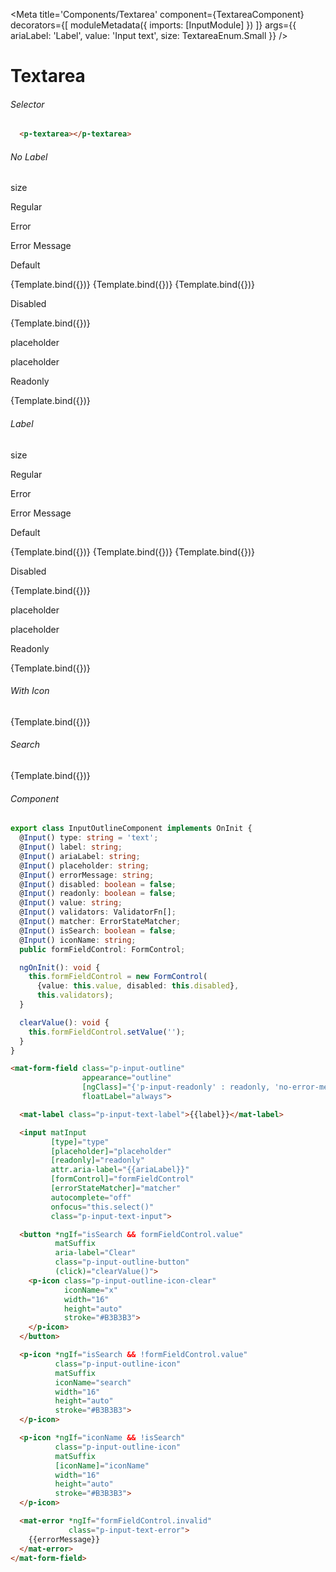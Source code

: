 
<Meta title='Components/Textarea'
  component={TextareaComponent}
  decorators={[
    moduleMetadata({
      imports: [InputModule]
    })
  ]}
  args={{
    ariaLabel: 'Label',
    value: 'Input text',
    size: TextareaEnum.Small
  }}
/>


# Textarea

###### Selector

```html
  <p-textarea></p-textarea>
```

###### No Label
<Canvas>
  <p className="story-title hidden-text">size</p>
  <p className="story-title">Regular</p>
  <p className="story-title">Error</p>
  <p className="story-title">Error Message</p>
  <p className="story-title">Default</p>
  <Story name="Default"
     args={{
     }}>
     {Template.bind({})}
  </Story>
  <Story name="Error State"
    args={{
        ariaLabel: 'Label',
        value: null,
        validators: Validators.required
    }}>
    {Template.bind({})}
  </Story>
  <Story name="Error Message"
    args={{
        ariaLabel: 'Label',
        value: null,
        validators: Validators.required,
        errorMessage: 'Validation text',
        matcher: new CustomErrorStateMatcher()
    }}>
    {Template.bind({})}
  </Story>
  <p className="story-title">Disabled</p>
  <Story name="Regular Disabled"
    args={{
        ariaLabel: 'Label',
        value: 'Input text',
        disabled: true
    }}>
  {Template.bind({})}
  </Story>
  <p className="story-title hidden-text">placeholder</p>
  <p className="story-title hidden-text">placeholder</p>
  <p className="story-title">Readonly</p>
  <Story name="Regular Readonly"
    args={{
        ariaLabel: 'Label',
        value: 'Input text',
        readonly: true
    }}>
    {Template.bind({})}
  </Story>
</Canvas>

###### Label
<Canvas>
  <p className="story-title hidden-text">size</p>
  <p className="story-title">Regular</p>
  <p className="story-title">Error</p>
  <p className="story-title">Error Message</p>
  <p className="story-title">Default</p>
  <Story name="Label"
     args={{
         label: 'Label',
         value: 'Input text',
     }}>
     {Template.bind({})}
  </Story>
  <Story name="Label Error State"
    args={{
        label: 'Label',
        value: null,
        validators: Validators.required
    }}>
    {Template.bind({})}
  </Story>
  <Story name="Label Error Message"
    args={{
        label: 'Label',
        value: null,
        validators: Validators.required,
        errorMessage: 'Validation text',
        matcher: new CustomErrorStateMatcher()
    }}>
    {Template.bind({})}
  </Story>
  <p className="story-title">Disabled</p>
  <Story name="Label Regular Disabled"
    args={{
        label: 'Label',
        value: 'Input text',
        disabled: true
    }}>
  {Template.bind({})}
  </Story>
  <p className="story-title hidden-text">placeholder</p>
  <p className="story-title hidden-text">placeholder</p>
  <p className="story-title">Readonly</p>
  <Story name="Label Regular Readonly"
    args={{
        ariaLabel: 'Label',
        value: 'Input text',
        readonly: true
    }}>
    {Template.bind({})}
  </Story>
</Canvas>

###### With Icon
<Canvas>
  <Story name="With Icon"
     args={{
         value: 'Input text',
         iconName: 'chevron-down'
     }}>
     {Template.bind({})}
  </Story>
</Canvas>

###### Search
<Canvas>
  <Story name="Search"
     args={{
         value: '',
         isSearch: true,
         placeholder: 'Find views'
     }}>
     {Template.bind({})}
  </Story>
</Canvas>

###### Component
```ts
export class InputOutlineComponent implements OnInit {
  @Input() type: string = 'text';
  @Input() label: string;
  @Input() ariaLabel: string;
  @Input() placeholder: string;
  @Input() errorMessage: string;
  @Input() disabled: boolean = false;
  @Input() readonly: boolean = false;
  @Input() value: string;
  @Input() validators: ValidatorFn[];
  @Input() matcher: ErrorStateMatcher;
  @Input() isSearch: boolean = false;
  @Input() iconName: string;
  public formFieldControl: FormControl;

  ngOnInit(): void {
    this.formFieldControl = new FormControl(
      {value: this.value, disabled: this.disabled},
      this.validators);
  }

  clearValue(): void {
    this.formFieldControl.setValue('');
  }
}
```

```html
<mat-form-field class="p-input-outline"
                appearance="outline"
                [ngClass]="{'p-input-readonly' : readonly, 'no-error-message': !errorMessage}"
                floatLabel="always">

  <mat-label class="p-input-text-label">{{label}}</mat-label>

  <input matInput
         [type]="type"
         [placeholder]="placeholder"
         [readonly]="readonly"
         attr.aria-label="{{ariaLabel}}"
         [formControl]="formFieldControl"
         [errorStateMatcher]="matcher"
         autocomplete="off"
         onfocus="this.select()"
         class="p-input-text-input">

  <button *ngIf="isSearch && formFieldControl.value"
          matSuffix
          aria-label="Clear"
          class="p-input-outline-button"
          (click)="clearValue()">
    <p-icon class="p-input-outline-icon-clear"
            iconName="x"
            width="16"
            height="auto"
            stroke="#B3B3B3">
    </p-icon>
  </button>

  <p-icon *ngIf="isSearch && !formFieldControl.value"
          class="p-input-outline-icon"
          matSuffix
          iconName="search"
          width="16"
          height="auto"
          stroke="#B3B3B3">
  </p-icon>

  <p-icon *ngIf="iconName && !isSearch"
          class="p-input-outline-icon"
          matSuffix
          [iconName]="iconName"
          width="16"
          height="auto"
          stroke="#B3B3B3">
  </p-icon>

  <mat-error *ngIf="formFieldControl.invalid"
             class="p-input-text-error">
    {{errorMessage}}
  </mat-error>
</mat-form-field>
```



